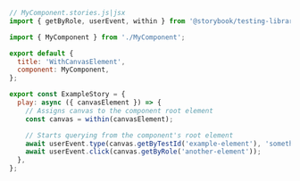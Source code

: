 ```js
// MyComponent.stories.js|jsx
import { getByRole, userEvent, within } from '@storybook/testing-library';

import { MyComponent } from './MyComponent';

export default {
  title: 'WithCanvasElement',
  component: MyComponent,
};

export const ExampleStory = {
  play: async ({ canvasElement }) => {
    // Assigns canvas to the component root element
    const canvas = within(canvasElement);

    // Starts querying from the component's root element
    await userEvent.type(canvas.getByTestId('example-element'), 'something');
    await userEvent.click(canvas.getByRole('another-element'));
  },
};
```
